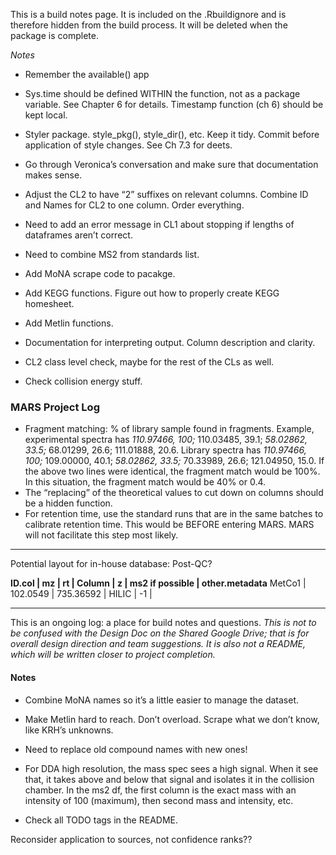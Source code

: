 
This is a build notes page. It is included on the .Rbuildignore and is therefore hidden from the build process. It will be deleted when the package is complete.

*Notes*

- Remember the available() app
- Sys.time should be defined WITHIN the function, not as a package variable. See Chapter 6 for details.
  Timestamp function (ch 6) should be kept local.
- Styler package. style_pkg(), style_dir(), etc. Keep it tidy. Commit before application of style changes. See Ch 7.3 for deets.

- Go through Veronica's conversation and make sure that documentation makes sense.
- Adjust the CL2 to have "2" suffixes on relevant columns. Combine ID and Names for CL2 to one column. Order everything.
- Need to add an error message in CL1 about stopping if lengths of dataframes aren't correct.
- Need to combine MS2 from standards list.
- Add MoNA scrape code to pacakge.
- Add KEGG functions. Figure out how to properly create KEGG homesheet.
- Add Metlin functions.
- Documentation for interpreting output. Column description and clarity.
- CL2 class level check, maybe for the rest of the CLs as well.
- Check collision energy stuff.



### MARS Project Log

- Fragment matching: % of library sample found in fragments. 
    Example, experimental spectra has *110.97466, 100;* 110.03485, 39.1; *58.02862, 33.5;* 68.01299, 26.6; 111.01888, 20.6.
    Library spectra has               *110.97466, 100;* 109.00000, 40.1; *58.02862, 33.5;* 70.33989, 26.6; 121.04950, 15.0.
    If the above two lines were identical, the fragment match would be 100%. In this situation, the fragment match would be 40% or 0.4.
- The "replacing" of the theoretical values to cut down on columns should be a hidden function.
- For retention time, use the standard runs that are in the same batches to calibrate retention time. This would be BEFORE entering 
MARS. MARS will not facilitate this step most likely. 

----    

Potential layout for in-house database:
Post-QC?

**ID.col | mz       | rt        | Column | z  | ms2 if possible | other.metadata**
MetCo1   | 102.0549 | 735.36592 | HILIC  | -1 | 


---

This is an ongoing log: a place for build notes and questions.
*This is not to be confused with the Design Doc on the Shared Google Drive; that is for overall design direction and team suggestions. It is also not a README, which will be written closer to project completion.*

#### Notes

- Combine MoNA names so it's a little easier to manage the dataset.
- Make Metlin hard to reach. Don't overload. Scrape what we don't know, like KRH's unknowns.
- Need to replace old compound names with new ones!
- For DDA high resolution, the mass spec sees a high signal. When it see that, it takes above and below that signal and isolates it in the collision chamber. In the ms2 df, the first column is the exact mass with an intensity of 100 (maximum), then second mass and intensity, etc. 


- Check all TODO tags in the README.


Reconsider application to sources, not confidence ranks??

